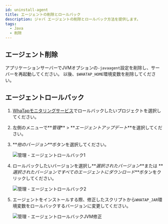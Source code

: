 ```yaml
---
id: uninstall-agent
title: エージェントの削除とロールバック
description: ジャバ エージェントの削除とロールバック方法を提供します。
tags:
  - Java
  - 削除
---
```


## エージェント削除

アプリケーションサーバーでJVMオプションの`-javaagent`設定を削除し、サーバーを再起動してください。 以後、`$WHATAP_HOME`環境変数を削除してください。

## エージェントロールバック

1.  [WhaTapモニタリングサービス](https://service.whatap.io)でロールバックしたいプロジェクトを選択してください。

2.  左側のメニューで**_管理_** > **_エージェントアップデート_**を選択してください。

3.  **_他のバージョン_**ボタンを選択してください。

    ![管理 - エージェントロールバック1](/img/agent_rollback_1.png)

4.  ロールバックしたいバージョンを選択し**_選択されたバージョン_**または **_選択されたバージョンですべてのエージェントにダウンロード_**ボタンをクリックしてください。

    ![管理 - エージェントロールバック2](/img/agent_rollback_2.png)

5.  エージェントをインストールする際、修正したスクリプトから`WHATAP_JAR`環境変数をロールバックするバージョンに変更してください。

    ![管理 - エージェントロールバックJVM修正](/img/agent_rollback_3.png)
